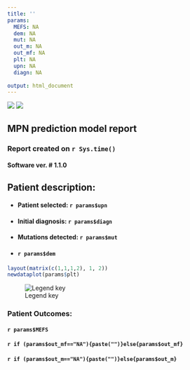 ```yaml
---
title: ''
params:
  MEFS: NA
  dem: NA
  mut: NA
  out_m: NA
  out_mf: NA
  plt: NA
  upn: NA
  diagn: NA
  
output: html_document
---
```

![](sanger_logo.png)
![](line.png)

## MPN prediction model report


### Report created on `r Sys.time()`

#### Software ver. # 1.1.0

## Patient description:

#######

* #### Patient selected: `r params$upn`

* #### Initial diagnosis: `r params$diagn`

* #### Mutations detected: `r params$mut`

* #### `r params$dem`



```r

layout(matrix(c(1,1,1,2), 1, 2))
newdataplot(params$plt)


```
![Legend key](Legend_key_new_s.png) 

### Patient Outcomes:

#### `r params$MEFS`

#### `r if (params$out_mf=="NA"){paste("")}else{params$out_mf}`
#### `r if (params$out_m=="NA"){paste("")}else{params$out_m}`



